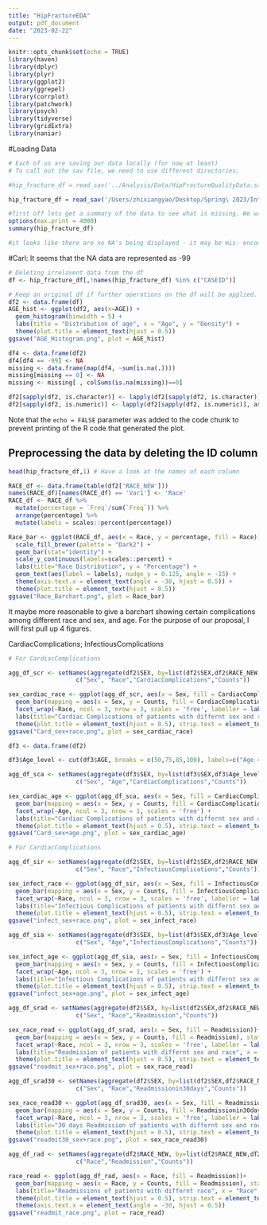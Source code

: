 ```yaml
---
title: "HipFractureEDA"
output: pdf_document
date: "2023-02-22"
---
```


```r
knitr::opts_chunk$set(echo = TRUE)
library(haven)
library(dplyr)
library(plyr)
library(ggplot2)
library(ggrepel)
library(corrplot)
library(patchwork)
library(psych)
library(tidyverse)
library(gridExtra)
library(naniar)
```

#Loading Data 
```r
# Each of us are saving our data locally (for now at least)
# To call out the sav file, we need to use different directories.

#hip_fracture_df = read_sav('../Analysis/Data/HipFractureQualityData.sav') # Bruno's Directory

hip_fracture_df = read_sav('/Users/zhixiangyao/Desktop/Spring\ 2023/Intro\ BioMed\ Data\ Sci/Project/HipFractureQualityData.sav') # Carl's Directory
```


```r
#first off lets get a summary of the data to see what is missing. We want to look more closely at the encoded columns (Starting at Gender = 1) since we would not expect NA's here
options(max.print = 4000)
summary(hip_fracture_df)

#it looks like there are no NA's being displayed - it may be mis- encoding them when we read in the data

```

#Carl: It seems that the NA data are represented as -99



```r
# Deleting irrelavent data from the df
df <- hip_fracture_df[,!names(hip_fracture_df) %in% c("CASEID")]

# Keep an original df if further operations on the df will be applied.
df2 <- data.frame(df)
AGE_hist <- ggplot(df2, aes(x=AGE)) +
  geom_histogram(binwidth = 5) +
  labs(title = "Distribution of age", x = "Age", y = "Density") +
  theme(plot.title = element_text(hjust = 0.5))
ggsave("AGE_Histogram.png", plot = AGE_hist)
```

```r
df4 <- data.frame(df2)
df4[df4 == -99] <- NA
missing <- data.frame(map(df4, ~sum(is.na(.))))
missing[missing == 0] <- NA
missing <- missing[ , colSums(is.na(missing))==0]
```

```r
df2[sapply(df2, is.character)] <- lapply(df2[sapply(df2, is.character)], as.factor)
df2[sapply(df2, is.numeric)] <- lapply(df2[sapply(df2, is.numeric)], as.numeric)
```

Note that the `echo = FALSE` parameter was added to the code chunk to prevent printing of the R code that generated the plot.

## Preprocessing the data by deleting the ID column

```r
head(hip_fracture_df,1) # Have a look at the names of each column
```



```r
RACE_df <- data.frame(table(df2['RACE_NEW']))
names(RACE_df)[names(RACE_df) == 'Var1'] <- 'Race'
RACE_df <- RACE_df %>%
  mutate(percentage = `Freq`/sum(`Freq`)) %>%
  arrange(percentage) %>%
  mutate(labels = scales::percent(percentage))
```

```r
Race_bar <- ggplot(RACE_df, aes(x = Race, y = percentage, fill = Race)) +
  scale_fill_brewer(palette = "Dark2") +
  geom_bar(stat="identity") +
  scale_y_continuous(labels=scales::percent) +
  labs(title="Race Distribution", y = "Percentage") +
  geom_text(aes(label = labels), nudge_y = 0.125, angle = -15) +
  theme(axis.text.x = element_text(angle = -30, hjust = 0.5)) +
  theme(plot.title = element_text(hjust = 0.5))
ggsave("Race_Barchart.png", plot = Race_bar)
```

It maybe more reasonable to give a barchart showing certain complications among different race and sex, and age. For the purpose of our proposal, I will first pull up 4 figures.

CardiacComplications; InfectiousComplications

```r
# For CardiacComplications

agg_df_scr <- setNames(aggregate(df2$SEX, by=list(df2$SEX,df2$RACE_NEW,df2$CardiacComplications), FUN=length),
                   c("Sex", "Race","CardiacComplications","Counts"))

sex_cardiac_race <- ggplot(agg_df_scr, aes(x = Sex, fill = CardiacComplications))+
  geom_bar(mapping = aes(x = Sex, y = Counts, fill = CardiacComplications), stat = "identity", position = "fill")+
  facet_wrap(~Race, ncol = 3, nrow = 3, scales = 'free', labeller = label_wrap_gen(25)) +
  labs(title="Cardiac Complications of patients with differnt sex and race", x = "Sex", y = "Relative Proportion of Cardiac Complications") +
  theme(plot.title = element_text(hjust = 0.5), strip.text = element_text(size=7))
ggsave("Card_sex+race.png", plot = sex_cardiac_race)
```


```r
df3 <- data.frame(df2)

df3$Age_level <- cut(df3$AGE, breaks = c(50,75,85,100), labels=c("Age < 75","75 < Age < 85","Age > 85"))

agg_df_sca <- setNames(aggregate(df3$SEX, by=list(df3$SEX,df3$Age_level,df3$CardiacComplications), FUN=length),
                   c("Sex", "Age","CardiacComplications","Counts"))

sex_cardiac_age <- ggplot(agg_df_sca, aes(x = Sex, fill = CardiacComplications))+
  geom_bar(mapping = aes(x = Sex, y = Counts, fill = CardiacComplications), stat = "identity", position = "fill")+
  facet_wrap(~Age, ncol = 3, nrow = 1, scales = 'free') +
  labs(title="Cardiac Complications of patients with differnt sex and age", x = "Sex", y = "Relative Proportion of Cardiac Complications") +
  theme(plot.title = element_text(hjust = 0.5), strip.text = element_text(size=7))
ggsave("Card_sex+age.png", plot = sex_cardiac_age)
```

```r
# For CardiacComplications

agg_df_sir <- setNames(aggregate(df2$SEX, by=list(df2$SEX,df2$RACE_NEW,df2$InfectiousComplications), FUN=length),
                   c("Sex", "Race","InfectiousComplications","Counts"))

sex_infect_race <- ggplot(agg_df_sir, aes(x = Sex, fill = InfectiousComplications))+
  geom_bar(mapping = aes(x = Sex, y = Counts, fill = InfectiousComplications), stat = "identity", position = "fill")+
  facet_wrap(~Race, ncol = 3, nrow = 3, scales = 'free', labeller = label_wrap_gen(25)) +
  labs(title="Infectious Complications of patients with differnt sex and race", x = "Sex", y = "Relative Proportion of Infectious Complications") +
  theme(plot.title = element_text(hjust = 0.5), strip.text = element_text(size=7))
ggsave("infect_sex+race.png", plot = sex_infect_race)
```


```r
agg_df_sia <- setNames(aggregate(df3$SEX, by=list(df3$SEX,df3$Age_level,df3$InfectiousComplications), FUN=length),
                   c("Sex", "Age","InfectiousComplications","Counts"))

sex_infect_age <- ggplot(agg_df_sia, aes(x = Sex, fill = InfectiousComplications))+
  geom_bar(mapping = aes(x = Sex, y = Counts, fill = InfectiousComplications), stat = "identity", position = "fill")+
  facet_wrap(~Age, ncol = 3, nrow = 1, scales = 'free') +
  labs(title="Infectious Complications of patients with differnt sex and age", x = "Sex", y = "Relative Proportion of Infectious Complications") +
  theme(plot.title = element_text(hjust = 0.5), strip.text = element_text(size=7))
ggsave("infect_sex+age.png", plot = sex_infect_age)
```



```r
agg_df_srad <- setNames(aggregate(df2$SEX, by=list(df2$SEX,df2$RACE_NEW,df2$READMISSION1), FUN=length),
                   c("Sex", "Race","Readmission","Counts"))

sex_race_read <- ggplot(agg_df_srad, aes(x = Sex, fill = Readmission))+
  geom_bar(mapping = aes(x = Sex, y = Counts, fill = Readmission), stat = "identity", position = "fill")+
  facet_wrap(~Race, ncol = 3, nrow = 3, scales = 'free', labeller = label_wrap_gen(25)) +
  labs(title="Readmission of patients with differnt sex and race", x = "Sex", y = "Relative Proportion of Readmission") +
  theme(plot.title = element_text(hjust = 0.5), strip.text = element_text(size=7))
ggsave("readmit_sex+race.png", plot = sex_race_read)
```

```r
agg_df_srad30 <- setNames(aggregate(df2$SEX, by=list(df2$SEX,df2$RACE_NEW,df2$ReadmissionPost_119), FUN=length),
                   c("Sex", "Race","Readmissionin30days","Counts"))

sex_race_read30 <- ggplot(agg_df_srad30, aes(x = Sex, fill = Readmissionin30days))+
  geom_bar(mapping = aes(x = Sex, y = Counts, fill = Readmissionin30days), stat = "identity", position = "fill")+
  facet_wrap(~Race, ncol = 3, nrow = 3, scales = 'free', labeller = label_wrap_gen(25)) +
  labs(title="30 days Readmission of patients with differnt sex and race", x = "Sex", y = "Relative Proportion of 30 days readmission") +
  theme(plot.title = element_text(hjust = 0.5), strip.text = element_text(size=7))
ggsave("readmit30_sex+race.png", plot = sex_race_read30)
```

```r
agg_df_rad <- setNames(aggregate(df2$RACE_NEW, by=list(df2$RACE_NEW,df2$READMISSION1), FUN=length),
                   c("Race","Readmission","Counts"))

race_read <- ggplot(agg_df_rad, aes(x = Race, fill = Readmission))+
  geom_bar(mapping = aes(x = Race, y = Counts, fill = Readmission), stat = "identity", position = "fill")+
  labs(title="Readmissions of patients with differnt race", x = "Race", y = "Relative Proportion of Readmissions") +
  theme(plot.title = element_text(hjust = 0.5), strip.text = element_text(size=7)) +
  theme(axis.text.x = element_text(angle = -30, hjust = 0.5))
ggsave("readmit_race.png", plot = race_read)
```














